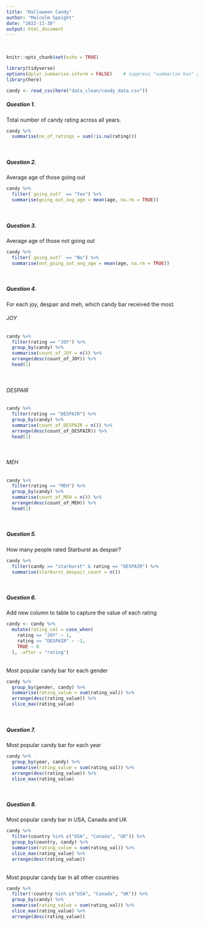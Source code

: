 ```yaml
---
title: "Halloween Candy"
author: "Malcolm Speight"
date: "2022-11-30"
output: html_document
---
```


<br/> 
```r
knitr::opts_chunk$set(echo = TRUE)
```

```r
library(tidyverse)
options(dplyr.summarise.inform = FALSE)    # suppress "summarise has" grouped output message
library(here)

candy <- read_csv(here("data_clean/candy_data.csv"))
```

##### **Question 1.**

Total number of candy rating across all years.
```r
candy %>% 
  summarise(no_of_ratings = sum(!is.na(rating)))
```
<br/>

##### **Question 2.**

Average age of those going out
```r
candy %>% 
  filter(`going_out?` == "Yes") %>% 
  summarise(going_out_avg_age = mean(age, na.rm = TRUE))
```
<br/>

##### **Question 3.**

Average age of those not going out
```r
candy %>% 
  filter(`going_out?` == "No") %>% 
  summarise(not_going_out_avg_age = mean(age, na.rm = TRUE))
```
<br/>

##### **Question 4.**

For each joy, despair and meh, which candy bar received the most.
<br/>

###### JOY
```r
candy %>% 
  filter(rating == "JOY") %>% 
  group_by(candy) %>% 
  summarise(count_of_JOY = n()) %>% 
  arrange(desc(count_of_JOY)) %>% 
  head(1)
```
<br/>

###### DESPAIR
```r
candy %>% 
  filter(rating == "DESPAIR") %>% 
  group_by(candy) %>% 
  summarise(count_of_DESPAIR = n()) %>% 
  arrange(desc(count_of_DESPAIR)) %>% 
  head(1)
```
<br/>

###### MEH
```r
candy %>% 
  filter(rating == "MEH") %>% 
  group_by(candy) %>% 
  summarise(count_of_MEH = n()) %>% 
  arrange(desc(count_of_MEH)) %>% 
  head(1)
```
<br/>

##### **Question 5.**

How many people rated Starburst as despair?

```r
candy %>% 
  filter(candy == "starburst" & rating == "DESPAIR") %>% 
  summarise(starburst_despair_count = n())
```
<br/>

##### **Question 6.**

Add new column to table to capture the value of each rating
```r
candy <- candy %>% 
  mutate(rating_val = case_when(
    rating == "JOY" ~ 1,
    rating == "DESPAIR" ~ -1,
    TRUE ~ 0
  ), .after = "rating")
```

<br/>
Most popular candy bar for each gender

```r
candy %>% 
  group_by(gender, candy) %>% 
  summarise(rating_value = sum(rating_val)) %>% 
  arrange(desc(rating_value)) %>% 
  slice_max(rating_value) 
```

<br/>

##### **Question 7.**

Most popular candy bar for each year
```r
candy %>% 
  group_by(year, candy) %>% 
  summarise(rating_value = sum(rating_val)) %>% 
  arrange(desc(rating_value)) %>% 
  slice_max(rating_value) 
```

<br/>

##### **Question 8.**

Most popular candy bar in USA, Canada and UK
```r
candy %>% 
  filter(country %in% c("USA", "Canada", "UK")) %>% 
  group_by(country, candy) %>% 
  summarise(rating_value = sum(rating_val)) %>% 
  slice_max(rating_value) %>% 
  arrange(desc(rating_value))
```
<br/>
Most popular candy bar in all other countries
```r
candy %>% 
  filter(!country %in% c("USA", "Canada", "UK")) %>% 
  group_by(candy) %>% 
  summarise(rating_value = sum(rating_val)) %>% 
  slice_max(rating_value) %>% 
  arrange(desc(rating_value))
```
